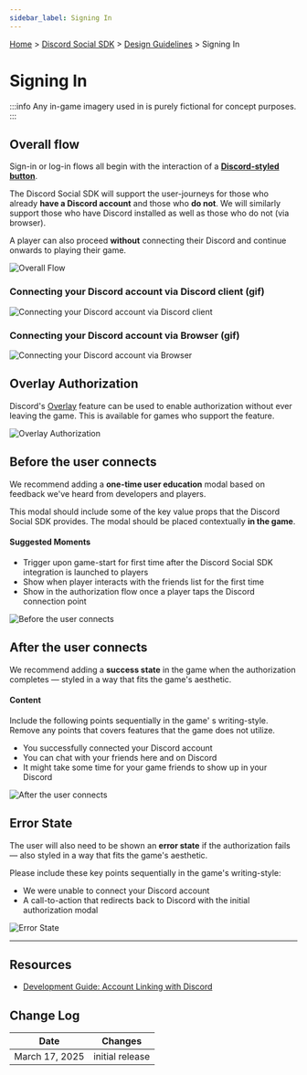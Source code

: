 ```yaml
---
sidebar_label: Signing In
---
```


[Home](/docs/intro) > [Discord Social SDK](/docs/discord-social-sdk/overview) > [Design Guidelines](/docs/discord-social-sdk/design-guidelines) > Signing In

# Signing In

:::info
Any in-game imagery used in is purely fictional for concept purposes.
:::

## Overall flow 

Sign-in or log-in flows all begin with the interaction of a [**Discord-styled button**](/docs/discord-social-sdk/design-guidelines/branding-guidelines#buttons).

The Discord Social SDK will support the user-journeys for those who already **have a Discord account** and those who **do not**. We will similarly support those who have Discord installed as well as those who do not (via browser).

A player can also proceed **without** connecting their Discord and continue onwards to playing their game.

![Overall Flow](images/social-sdk/design-guidelines/SigningIn-02.png)

### Connecting your Discord account via Discord client (gif)

![Connecting your Discord account via Discord client](images/social-sdk/design-guidelines/animated/Connecting-via-Client.gif)

### Connecting your Discord account via Browser (gif)

![Connecting your Discord account via Browser](images/social-sdk/design-guidelines/animated/Connecting-via-Browser.gif)

## Overlay Authorization

Discord's [Overlay](https://support.discord.com/hc/en-us/articles/217659737) feature can be used to enable authorization without ever leaving the game. This is available for games who support the feature.

![Overlay Authorization](images/social-sdk/design-guidelines/SigningIn-05.png)

## Before the user connects

We recommend adding a **one-time user education** modal based on feedback we've heard from developers and players.

This modal should include some of the key value props that the Discord Social SDK provides. The modal should be placed contextually **in the game**.

#### Suggested Moments

- Trigger upon game-start for first time after the Discord Social SDK integration is launched to players
- Show when player interacts with the friends list for the first time
- Show in the authorization flow once a player taps the Discord connection point

![Before the user connects](images/social-sdk/design-guidelines/SigningIn-06.png)

## After the user connects

We recommend adding a **success state** in the game when the authorization completes — styled in a way that fits the game's aesthetic.

#### Content

Include the following points sequentially in the game' s writing-style. Remove any points that covers features that the game does not utilize.

- You successfully connected your Discord account
- You can chat with your friends here and on Discord
- It might take some time for your game friends to show up in your Discord

![After the user connects](images/social-sdk/design-guidelines/SigningIn-07.png)

## Error State

The user will also need to be shown an **error state** if the authorization fails — also styled in a way that fits the game's aesthetic.

Please include these key points sequentially in the game's writing-style:
- We were unable to connect your Discord account
- A call-to-action that redirects back to Discord with the initial authorization modal

![Error State](images/social-sdk/design-guidelines/SigningIn-08.png)

---

## Resources 

- [Development Guide: Account Linking with Discord](/docs/discord-social-sdk/development-guides/account-linking-with-discord)

## Change Log

| Date           | Changes         |
|----------------|-----------------|
| March 17, 2025 | initial release |
